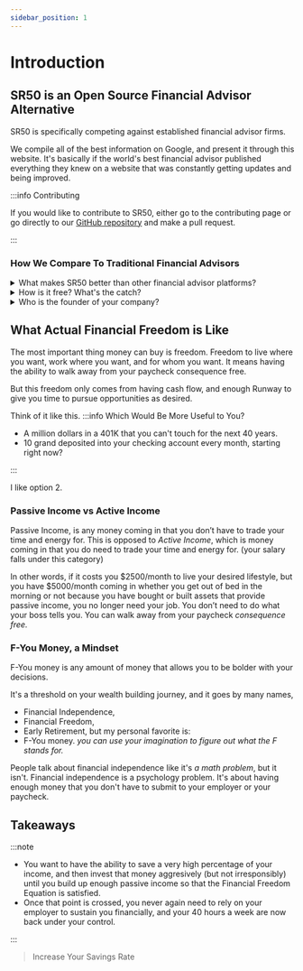 ```yaml
---
sidebar_position: 1
---
```


# Introduction

## SR50 is an Open Source Financial Advisor Alternative

SR50 is specifically competing against established financial advisor firms.

We compile all of the best information on Google, and present it through this website. It's basically if the world's best financial advisor published everything they knew on a website that was constantly getting updates and being improved. 

:::info Contributing

If you would like to contribute to SR50, either go to the contributing page or go directly to our [GitHub repository](https://github.com/tpascarella/sr50) and make a pull request.

:::

### How We Compare To Traditional Financial Advisors

<details>
  <summary>What makes SR50 better than other financial advisor platforms?</summary>

A few things:
- We open source everything we teach, and our educational material is constantly being updated and refined.
- 100% transparency about how we make money. We have an Open Collective page that you can back if you choose to.
- We focus on improving Savings Rate, as opposed to Net Worth. Savings Rate is the most important KPI in personal finance, and if you optimize for Savings Rate you can reach the same level of financial independence in 3-5 years, as would take 35-40 years using a typical financial advisor approach.

</details>

<details>
  <summary>How is it free? What's the catch?</summary>

We make money through a freemium model. The website is an open source documentation project that anyone can contribute to. Meaning, everything we teach is made available to everyone, even if they aren't a user.

We have a paid subscription option that provides software tools that implement with the educational content on the website, as well as priority when it comes to integrating user feeedback, but all of the information is freely available on this website.

</details>

<details>
  <summary>Who is the founder of your company?</summary>

[This guy.](https://thomaspascarella.com/)

</details>

## What Actual Financial Freedom is Like

The most important thing money can buy is freedom. Freedom to live where you want, work where you want, and for whom you want. It means having the ability to walk away from your paycheck consequence free. 

But this freedom only comes from having cash flow, and enough Runway to give you time to pursue opportunities as desired.

Think of it like this. 
:::info Which Would Be More Useful to You?

- A million dollars in a 401K that you can't touch for the next 40 years.
- 10 grand deposited into your checking account every month, starting right now?

:::

I like option 2.

### Passive Income vs Active Income

Passive Income, is any money coming in that you don’t have to trade your time and energy for. This is opposed to *Active Income*, which is money coming in that you do need to trade your time and energy for. (your salary falls under this category)

In other words, if it costs you $2500/month to live your desired lifestyle, but you have $5000/month coming in whether you get out of bed in the morning or not because you have bought or built assets that provide passive income, you no longer need your job. You don’t need to do what your boss tells you. You can walk away from your paycheck *consequence free.* 

### F-You Money, a Mindset

F-You money is any amount of money that allows you to be bolder with your decisions. 

It's a threshold on your wealth building journey, and it goes by many names, 
- Financial Independence, 
- Financial Freedom, 
- Early Retirement,
but my personal favorite is:
- F-You money. 
*you can use your imagination to figure out what the F stands for.*

People talk about financial independence like it's *a math problem*, but it isn't. Financial independence is a psychology problem. It's about having enough money that you don't have to submit to your employer or your paycheck.

## Takeaways

:::note 

- You want to have the ability to save a very high percentage of your income, and then invest that money aggresively (but not irresponsibly) until you build up enough passive income so that the Financial Freedom Equation is satisfied.
- Once that point is crossed, you never again need to rely on your employer to sustain you financially, and your 40 hours a week are now back under your control.

:::

>Increase Your Savings Rate
